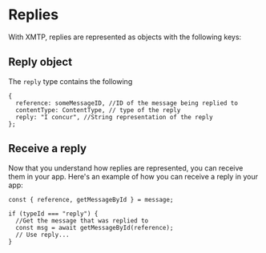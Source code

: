 # Replies

With XMTP, replies are represented as objects with the following keys:

## Reply object

The `reply` type contains the following

```tsx
{
  reference: someMessageID, //ID of the message being replied to
  contentType: ContentType, // type of the reply
  reply: "I concur", //String representation of the reply
};
```

## Receive a reply

Now that you understand how replies are represented, you can receive them in your app. Here's an example of how you can receive a reply in your app:

```tsx
const { reference, getMessageById } = message;

if (typeId === "reply") {
  //Get the message that was replied to
  const msg = await getMessageById(reference);
  // Use reply...
}
```
